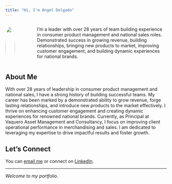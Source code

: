 ```yaml
---
title: "Hi, I'm Angel Delgado"
---
```



::: {.columns}
::: {.column width="30%"}
![](https://drive.google.com/file/d/14yXyLZVrsU5pBHOCmfDROEKqUtnmPPv8/view?usp=drive_link){width=100% style="border-radius: 50%;"}
:::
::: {.column width="70%" style="padding-left: 3rem;"}
I'm a leader with over 28 years of team building experience in consumer product management and national sales roles. Demonstrated success in growing revenue, building relationships, bringing new products to market, improving customer engagement, and building dynamic experiences for national brands.
:::
:::

## About Me

With over 28 years of leadership in consumer product management and national sales, I have a strong history of building successful teams. My career has been marked by a demonstrated ability to grow revenue, forge lasting relationships, and introduce new products to the market effectively. I thrive on enhancing customer engagement and creating dynamic experiences for renowned national brands. Currently, as Principal at Vaquero Asset Management and Consultancy, I focus on improving client operational performance in merchandising and sales. I am dedicated to leveraging my expertise to drive impactful results and foster growth.



## Let's Connect

You can [email me](mailto:Angel@VAMCCO.com) or connect on [LinkedIn](https://www.linkedin.com/in/angel-delgado-66b3308).

---

*Welcome to my portfolio.*